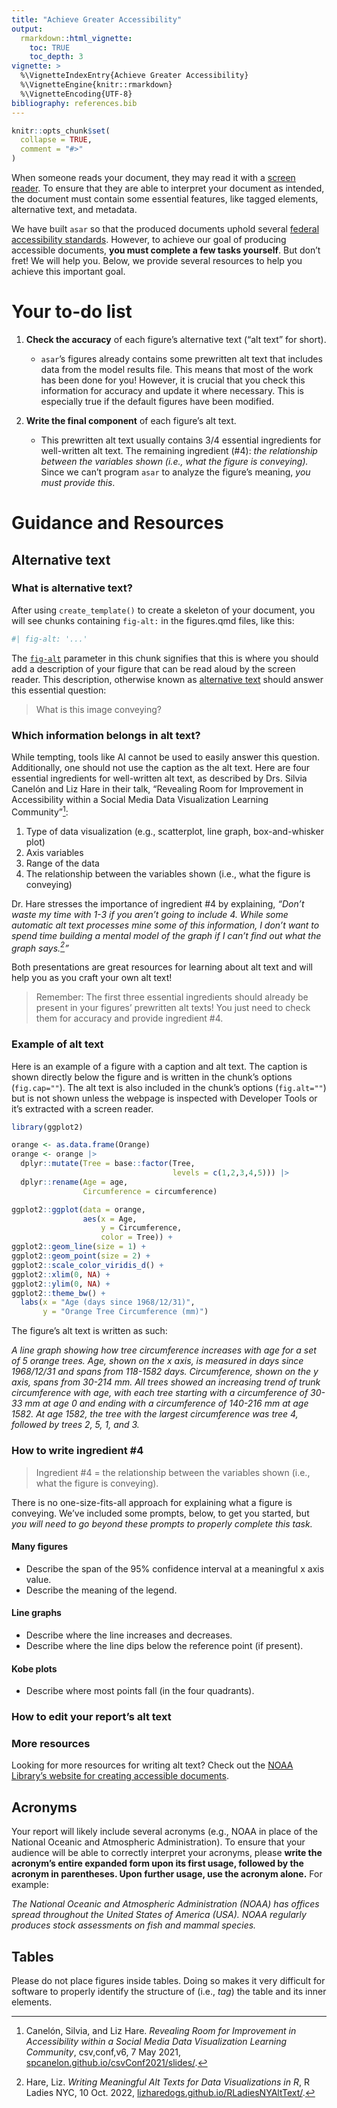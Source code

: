 ```yaml
---
title: "Achieve Greater Accessibility"
output:
  rmarkdown::html_vignette:
    toc: TRUE
    toc_depth: 3
vignette: >
  %\VignetteIndexEntry{Achieve Greater Accessibility}
  %\VignetteEngine{knitr::rmarkdown}
  %\VignetteEncoding{UTF-8}
bibliography: references.bib
---
```


```r
knitr::opts_chunk$set(
  collapse = TRUE,
  comment = "#>"
)
```

When someone reads your document, they may read it with a [screen reader](https://www.afb.org/blindness-and-low-vision/using-technology/assistive-technology-products/screen-readers). To ensure that they are able to interpret your document as intended, the document must contain some essential features, like tagged elements, alternative text, and metadata.

We have built `asar` so that the produced documents uphold several [federal accessibility standards](https://www.section508.gov/test/documents/). However, to achieve our goal of producing accessible documents, **you must complete a few tasks yourself**. But don't fret! We will help you. Below, we provide several resources to help you achieve this important goal.

# Your to-do list

1.  **Check the accuracy** of each figure's alternative text ("alt text" for short).

    -   `asar`'s figures already contains some prewritten alt text that includes data from the model results file. This means that most of the work has been done for you! However, it is crucial that you check this information for accuracy and update it where necessary. This is especially true if the default figures have been modified.

2.  **Write the final component** of each figure's alt text.

    -   This prewritten alt text usually contains 3/4 essential ingredients for well-written alt text. The remaining ingredient (#4): *the relationship between the variables shown (i.e., what the figure is conveying).* Since we can't program `asar` to analyze the figure's meaning, *you must provide this*.

# Guidance and Resources

## Alternative text

### What is alternative text?

After using `create_template()` to create a skeleton of your document, you will see chunks containing `fig-alt:` in the figures.qmd files, like this:

```r
#| fig-alt: '...' 
```

The [`fig-alt`](https://quarto.org/docs/computations/execution-options.html#caption-and-alt-text) parameter in this chunk signifies that this is where you should add a description of your figure that can be read aloud by the screen reader. This description, otherwise known as [alternative text](https://www.section508.gov/create/alternative-text/) should answer this essential question:

> What is this image conveying?

### Which information belongs in alt text?

While tempting, tools like AI cannot be used to easily answer this question. Additionally, one should not use the caption as the alt text. Here are four essential ingredients for well-written alt text, as described by Drs. Silvia Canelón and Liz Hare in their talk, "Revealing Room for Improvement in Accessibility within a Social Media Data Visualization Learning Community"[^1]:

[^1]: Canelón, Silvia, and Liz Hare. *Revealing Room for Improvement in Accessibility within a Social Media Data Visualization Learning Community*, csv,conf,v6, 7 May 2021, [spcanelon.github.io/csvConf2021/slides/](spcanelon.github.io/csvConf2021/slides/).

1.  Type of data visualization (e.g., scatterplot, line graph, box-and-whisker plot)
2.  Axis variables
3.  Range of the data
4.  The relationship between the variables shown (i.e., what the figure is conveying)

Dr. Hare stresses the importance of ingredient #4 by explaining, *"Don't waste my time with 1-3 if you aren't going to include 4. While some automatic alt text processes mine some of this information, I don't want to spend time building a mental model of the graph if I can't find out what the graph says.*[^2]*"*

[^2]: Hare, Liz. *Writing Meaningful Alt Texts for Data Visualizations in R*, R Ladies NYC, 10 Oct. 2022, [lizharedogs.github.io/RLadiesNYAltText/](lizharedogs.github.io/RLadiesNYAltText/).

Both presentations are great resources for learning about alt text and will help you as you craft your own alt text!

> Remember: The first three essential ingredients should already be present in your figures' prewritten alt texts! You just need to check them for accuracy and provide ingredient #4.

### Example of alt text

Here is an example of a figure with a caption and alt text. The caption is shown directly below the figure and is written in the chunk's options (`fig.cap=""`). The alt text is also included in the chunk's options (`fig.alt=""`) but is not shown unless the webpage is inspected with Developer Tools or it's extracted with a screen reader.

```r

library(ggplot2)

orange <- as.data.frame(Orange)
orange <- orange |>
  dplyr::mutate(Tree = base::factor(Tree,
                                    levels = c(1,2,3,4,5))) |>
  dplyr::rename(Age = age,
                Circumference = circumference)

ggplot2::ggplot(data = orange,
                aes(x = Age,
                    y = Circumference,
                    color = Tree)) +
ggplot2::geom_line(size = 1) +
ggplot2::geom_point(size = 2) +
ggplot2::scale_color_viridis_d() +
ggplot2::xlim(0, NA) +
ggplot2::ylim(0, NA) +
ggplot2::theme_bw() +
  labs(x = "Age (days since 1968/12/31)",
       y = "Orange Tree Circumference (mm)")
```

The figure's alt text is written as such:

*A line graph showing how tree circumference increases with age for a set of 5 orange trees. Age, shown on the x axis, is measured in days since 1968/12/31 and spans from 118-1582 days. Circumference, shown on the y axis, spans from 30-214 mm. All trees showed an increasing trend of trunk circumference with age, with each tree starting with a circumference of 30-33 mm at age 0 and ending with a circumference of 140-216 mm at age 1582. At age 1582, the tree with the largest circumference was tree 4, followed by trees 2, 5, 1, and 3.*

### How to write ingredient #4

> Ingredient #4 = the relationship between the variables shown (i.e., what the figure is conveying).

There is no one-size-fits-all approach for explaining what a figure is conveying. We've included some prompts, below, to get you started, but *you will need to go beyond these prompts to properly complete this task.*

#### Many figures

-   Describe the span of the 95% confidence interval at a meaningful x axis value.
-   Describe the meaning of the legend.

#### Line graphs

-   Describe where the line increases and decreases.
-   Describe where the line dips below the reference point (if present).

#### Kobe plots

-   Describe where most points fall (in the four quadrants).

### How to edit your report's alt text

### More resources

Looking for more resources for writing alt text? Check out the [NOAA Library's website for creating accessible documents](https://library.noaa.gov/Section508/CreatingDocs).

## Acronyms

Your report will likely include several acronyms (e.g., NOAA in place of the National Oceanic and Atmospheric Administration). To ensure that your audience will be able to correctly interpret your acronyms, please **write the acronym's entire expanded form upon its first usage, followed by the acronym in parentheses. Upon further usage, use the acronym alone.** For example:

*The National Oceanic and Atmospheric Administration (NOAA) has offices spread throughout the United States of America (USA). NOAA regularly produces stock assessments on fish and mammal species.*

## Tables

Please do not place figures inside tables. Doing so makes it very difficult for software to properly identify the structure of (i.e., *tag*) the table and its inner elements.
